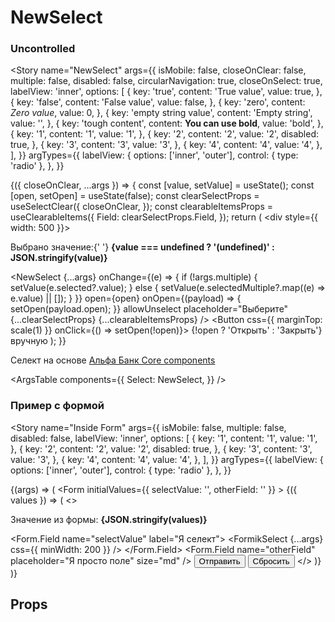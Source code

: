
<Meta title="Controls / NewSelect" component={NewSelect} />

# NewSelect

### Uncontrolled

<Story
  name="NewSelect"
  args={{
    isMobile: false,
    closeOnClear: false,
    multiple: false,
    disabled: false,
    circularNavigation: true,
    closeOnSelect: true,
    labelView: 'inner',
    options: [
      {
        key: 'true',
        content: 'True value',
        value: true,
      },
      {
        key: 'false',
        content: 'False value',
        value: false,
      },
      {
        key: 'zero',
        content: <i>Zero value</i>,
        value: 0,
      },
      {
        key: 'empty string value',
        content: 'Empty string',
        value: '',
      },
      {
        key: 'tough content',
        content: <strong>You can use bold</strong>,
        value: 'bold',
      },
      {
        key: '1',
        content: '1',
        value: '1',
      },
      {
        key: '2',
        content: '2',
        value: '2',
        disabled: true,
      },
      {
        key: '3',
        content: '3',
        value: '3',
      },
      {
        key: '4',
        content: '4',
        value: '4',
      },
    ],
  }}
  argTypes={{
    labelView: {
      options: ['inner', 'outer'],
      control: { type: 'radio' },
    },
  }}
>
  {({ closeOnClear, ...args }) => {
    const [value, setValue] = useState();
    const [open, setOpen] = useState(false);
    const clearSelectProps = useSelectClear({
      closeOnClear,
    });
    const clearableItemsProps = useClearableItems({
      Field: clearSelectProps.Field,
    });
    return (
      <div style={{ width: 500 }}>
        <p>
          Выбрано значение:{' '}
          <b>{value === undefined ? '(undefined)' : JSON.stringify(value)}</b>
        </p>
        <NewSelect
          {...args}
          onChange={(e) => {
            if (!args.multiple) {
              setValue(e.selected?.value);
            } else {
              setValue(e.selectedMultiple?.map((e) => e.value) || []);
            }
          }}
          open={open}
          onOpen={(payload) => {
            setOpen(payload.open);
          }}
          allowUnselect
          placeholder="Выберите"
          {...clearSelectProps}
          {...clearableItemsProps}
        />
        <Button css={{ marginTop: scale(1) }} onClick={() => setOpen(!open)}>
          {!open ? 'Открыть' : 'Закрыть'} вручную
        </Button>
      </div>
    );
  }}
</Story>

Селект на основе [Альфа Банк Core components](https://core-ds.github.io/core-components/master/?path=/docs/%D0%BA%D0%BE%D0%BC%D0%BF%D0%BE%D0%BD%D0%B5%D0%BD%D1%82%D1%8B-select--select)

<ArgsTable
  components={{
    Select: NewSelect,
  }}
/>

### Пример с формой

<Story
  name="Inside Form"
  args={{
    isMobile: false,
    multiple: false,
    disabled: false,
    labelView: 'inner',
    options: [
      {
        key: '1',
        content: '1',
        value: '1',
      },
      {
        key: '2',
        content: '2',
        value: '2',
        disabled: true,
      },
      {
        key: '3',
        content: '3',
        value: '3',
      },
      {
        key: '4',
        content: '4',
        value: '4',
      },
    ],
  }}
  argTypes={{
    labelView: {
      options: ['inner', 'outer'],
      control: { type: 'radio' },
    },
  }}
>
  {(args) => (
    <Form
      initialValues={{ selectValue: '', otherField: '' }}
    >
      {({ values }) => (
        <>
          <p>
            Значение из формы: <b>{JSON.stringify(values)}</b>
          </p>
          <Form.Field name="selectValue" label="Я селект">
            <FormikSelect {...args} css={{ minWidth: 200 }} />
          </Form.Field>
          <Form.Field name="otherField" placeholder="Я просто поле" size="md" />
          <Button type="submit">Отправить</Button>
          <Button type="reset" theme="secondary">
            Сбросить
          </Button>
        </>
      )}
    </Form>
  )}
</Story>

## Props

<Props of={NewSelect} />
